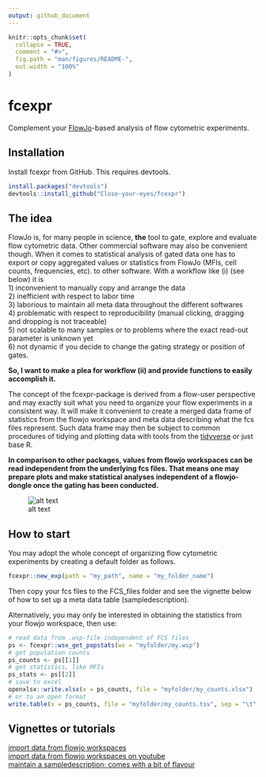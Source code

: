 ```yaml
---
output: github_document
---
```


<!-- README.md is generated from README.Rmd. Please edit that file -->

```r
knitr::opts_chunk$set(
  collapse = TRUE,
  comment = "#>",
  fig.path = "man/figures/README-",
  out.width = "100%"
)
```

# fcexpr

<!-- badges: start -->
<!-- badges: end -->

Complement your [FlowJo](https://www.flowjo.com)-based analysis of flow cytometric experiments.

## Installation

Install fcexpr from GitHub. This requires devtools.
``` r
install.packages("devtools")
devtools::install_github("Close-your-eyes/fcexpr")
```

## The idea
FlowJo is, for many people in science, **the** tool to gate, explore and evaluate flow cytometric data. Other commercial software may also be convenient though.
When it comes to statistical analysis of gated data one has to export or copy aggregated values or statistics from FlowJo (MFIs, cell counts, frequencies, etc).
to other software. With a workflow like (i) (see below) it is  
1) inconvenient to manually copy and arrange the data  
2) inefficient with respect to labor time  
3) laborious to maintain all meta data throughout the different softwares  
4) problematic with respect to reproducibility (manual clicking, dragging and dropping is not traceable)  
5) not scalable to many samples or to problems where the exact read-out parameter is unknown yet  
6) not dynamic if you decide to change the gating strategy or position of gates.  
  
**So, I want to make a plea for workflow (ii) and provide functions to easily accomplish it.**  
  
The concept of the fcexpr-package is derived from a flow-user perspective and may exactly suit what you need to organize your flow experiments in a consistent way.
It will make it convenient to create a merged data frame of statistics from the flowjo workspace and meta data describing what the fcs files represent. Such data frame may then be subject to common procedures of tidying and plotting data with tools from the [tidyverse](https://www.tidyverse.org) or just base R.

**In comparison to other packages, values from flowjo workspaces can be read independent from the underlying fcs files. That means one may prepare plots and make statistical analyses independent of a flowjo-dongle once the gating has been conducted.**

![alt text](inst/extdata/workflows.png)

## How to start

You may adopt the whole concept of organizing flow cytometric experiments by creating a default folder as follows.
``` r
fcexpr::new_exp(path = "my_path", name = "my_folder_name")
```
Then copy your fcs files to the FCS_files folder and see the vignette below of how to set up a meta data table (sampledescription).

Alternatively, you may only be interested in obtaining the statistics from your flowjo workspace, then use:
``` r
# read data from .wsp-file independent of FCS files
ps <- fcexpr::wsx_get_popstats(ws = "myfolder/my.wsp")
# get population counts
ps_counts <- ps[[1]]
# get statistics, like MFIs
ps_stats <- ps[[2]]
# save to excel
openxlsx::write.xlsx(x = ps_counts, file = "myfolder/my_counts.xlsx")
# or to an open format
write.table(x = ps_counts, file = "myfolder/my_counts.tsv", sep = "\t", row.names = F)
```

## Vignettes or tutorials
  
[import data from flowjo workspaces](https://close-your-eyes.github.io/fcexpr/articles/import_data_from_fj_workspaces.html)  
[import data from flowjo workspaces on youtube](https://www.youtube.com/watch?v=0yyfH_XqC2Q)  
[maintain a sampledescription; comes with a bit of flavour](https://www.youtube.com/watch?v=mZWZk4jVjas)




